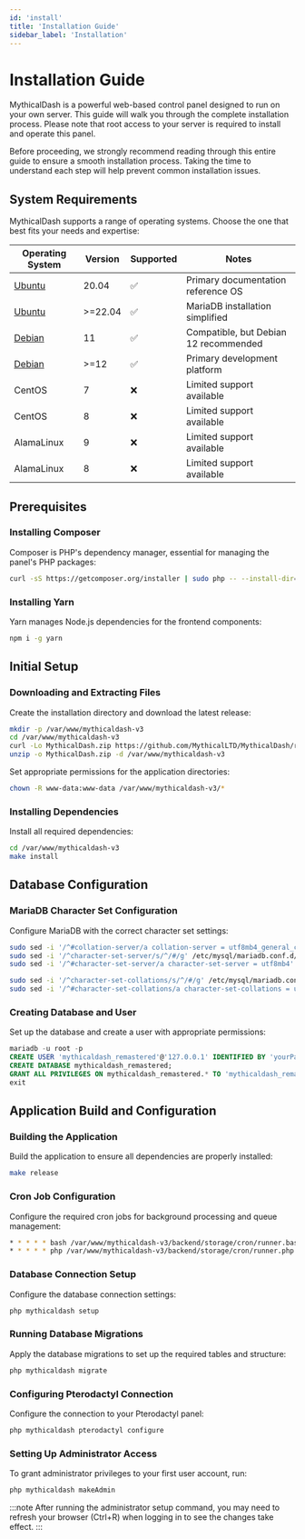 ```yaml
---
id: 'install'
title: 'Installation Guide'
sidebar_label: 'Installation'
---
```


# Installation Guide

MythicalDash is a powerful web-based control panel designed to run on your own server. This guide will walk you through the complete installation process. Please note that root access to your server is required to install and operate this panel.

Before proceeding, we strongly recommend reading through this entire guide to ensure a smooth installation process. Taking the time to understand each step will help prevent common installation issues.

## System Requirements

MythicalDash supports a range of operating systems. Choose the one that best fits your needs and expertise:

| Operating System | Version | Supported | Notes |
| - | - | - | - |
| [Ubuntu](/docs/mythicaldash-v3-remastered/os/ubuntu) | 20.04 | ✅ | Primary documentation reference OS |
| [Ubuntu](/docs/mythicaldash-v3-remastered/os/ubuntu)  | >=22.04 | ✅ | MariaDB installation simplified |
| [Debian](/docs/mythicaldash-v3-remastered/os/debian) | 11 | ✅ | Compatible, but Debian 12 recommended |
| [Debian](/docs/mythicaldash-v3-remastered/os/debian)  | >=12 | ✅ | Primary development platform |
| CentOS | 7 | ❌ | Limited support available |
| CentOS | 8 | ❌ | Limited support available |
| AlamaLinux | 9 | ❌ | Limited support available |
| AlamaLinux | 8 | ❌ | Limited support available |

## Prerequisites

### Installing Composer
Composer is PHP's dependency manager, essential for managing the panel's PHP packages:
```bash
curl -sS https://getcomposer.org/installer | sudo php -- --install-dir=/usr/local/bin --filename=composer
```

### Installing Yarn
Yarn manages Node.js dependencies for the frontend components:
```bash
npm i -g yarn
```

## Initial Setup

### Downloading and Extracting Files
Create the installation directory and download the latest release:
```bash
mkdir -p /var/www/mythicaldash-v3
cd /var/www/mythicaldash-v3
curl -Lo MythicalDash.zip https://github.com/MythicalLTD/MythicalDash/releases/latest/download/MythicalDash.zip
unzip -o MythicalDash.zip -d /var/www/mythicaldash-v3
```

Set appropriate permissions for the application directories:
```bash
chown -R www-data:www-data /var/www/mythicaldash-v3/*
```

### Installing Dependencies
Install all required dependencies:
```bash
cd /var/www/mythicaldash-v3
make install
```

## Database Configuration

### MariaDB Character Set Configuration
Configure MariaDB with the correct character set settings:
```bash
sudo sed -i '/^#collation-server/a collation-server = utf8mb4_general_ci' /etc/mysql/mariadb.conf.d/50-server.cnf
sudo sed -i '/^character-set-server/s/^/#/g' /etc/mysql/mariadb.conf.d/50-server.cnf
sudo sed -i '/^#character-set-server/a character-set-server = utf8mb4' /etc/mysql/mariadb.conf.d/50-server.cnf

sudo sed -i '/^character-set-collations/s/^/#/g' /etc/mysql/mariadb.conf.d/50-server.cnf
sudo sed -i '/^#character-set-collations/a character-set-collations = utf8mb4' /etc/mysql/mariadb.conf.d/50-server.cnf
```

### Creating Database and User
Set up the database and create a user with appropriate permissions:
```sql
mariadb -u root -p
CREATE USER 'mythicaldash_remastered'@'127.0.0.1' IDENTIFIED BY 'yourPassword';
CREATE DATABASE mythicaldash_remastered;
GRANT ALL PRIVILEGES ON mythicaldash_remastered.* TO 'mythicaldash_remastered'@'127.0.0.1' WITH GRANT OPTION;
exit
```

## Application Build and Configuration

### Building the Application
Build the application to ensure all dependencies are properly installed:
```bash
make release
```

### Cron Job Configuration
Configure the required cron jobs for background processing and queue management:
```bash
* * * * * bash /var/www/mythicaldash-v3/backend/storage/cron/runner.bash >> /dev/null 2>&1
* * * * * php /var/www/mythicaldash-v3/backend/storage/cron/runner.php >> /dev/null 2>&1
```

### Database Connection Setup
Configure the database connection settings:
```php
php mythicaldash setup
```

### Running Database Migrations
Apply the database migrations to set up the required tables and structure:
```php
php mythicaldash migrate
```

### Configuring Pterodactyl Connection
Configure the connection to your Pterodactyl panel:
```php
php mythicaldash pterodactyl configure
```

### Setting Up Administrator Access
To grant administrator privileges to your first user account, run:
```php
php mythicaldash makeAdmin
```

:::note
After running the administrator setup command, you may need to refresh your browser (Ctrl+R) when logging in to see the changes take effect.
:::

